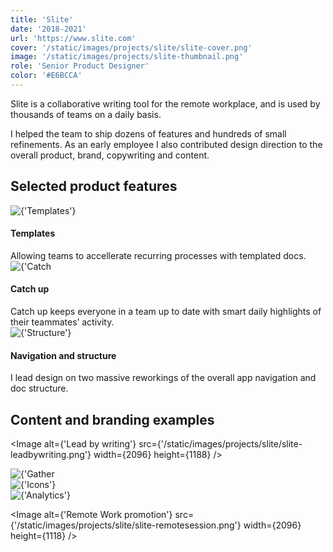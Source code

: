 ```yaml
---
title: 'Slite'
date: '2018-2021'
url: 'https://www.slite.com'
cover: '/static/images/projects/slite/slite-cover.png'
image: '/static/images/projects/slite-thumbnail.png'
role: 'Senior Product Designer'
color: '#E6BCCA'
---
```


Slite is a collaborative writing tool for the remote workplace, and is used by thousands of teams on a daily basis.

I helped the team to ship dozens of features and hundreds of small refinements. As an early employee I also contributed design direction to the overall product, brand, copywriting and content.

<h2>Selected product features</h2>
<div className="grid grid-cols-3 gap-4">
  <div className="col-span-3 md:col-span-1">
    <Image
      alt={'Templates'}
      src={'/static/images/projects/slite/slite-templates.png'}
      width={670}
      height={581}
    />
    <h4 className="font-sans">Templates</h4>
    Allowing teams to accellerate recurring processes with templated docs.
  </div>
  <div className="col-span-3 md:col-span-1">
    <Image
      alt={'Catch up'}
      src={'/static/images/projects/slite/slite-catchup.png'}
      width={670}
      height={580}
    />
    <h4 className="font-sans">Catch up</h4>Catch up keeps everyone in a team up to
    date with smart daily highlights of their teammates’ activity.
  </div>
  <div className="col-span-3 md:col-span-1">
    <Image
      alt={'Structure'}
      src={'/static/images/projects/slite/slite-structure.png'}
      width={670}
      height={581}
    />
    <h4 className="font-sans">Navigation and structure</h4>I lead design on two massive
    reworkings of the overall app navigation and doc structure.
  </div>
</div>

<h2>Content and branding examples</h2>

<Image
  alt={'Lead by writing'}
  src={'/static/images/projects/slite/slite-leadbywriting.png'}
  width={2096}
  height={1188}
/>

<div className="grid grid-cols-3 gap-4 my-4">
  <div className="col-span-3 md:col-span-1 flex items-center">
    <Image
      alt={'Gather docs'}
      src={'/static/images/projects/slite/slite-illu-1.png'}
      width={693}
      height={522}
    />
  </div>
  <div className="col-span-3 md:col-span-1 flex items-center">
    <Image
      alt={'Icons'}
      src={'/static/images/projects/slite/slite-illu-2.png'}
      width={506}
      height={523}
    />
  </div>
  <div className="col-span-3 md:col-span-1 flex items-center">
    <Image
      alt={'Analytics'}
      src={'/static/images/projects/slite/slite-illu-3.png'}
      width={522}
      height={522}
    />
  </div>
</div>

<Image
  alt={'Remote Work promotion'}
  src={'/static/images/projects/slite/slite-remotesession.png'}
  width={2096}
  height={1118}
/>
